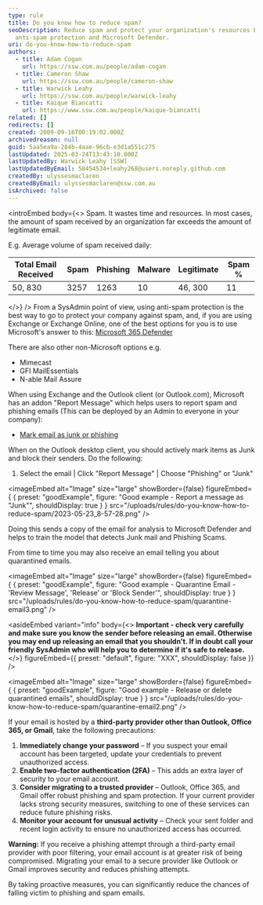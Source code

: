 ```yaml
---
type: rule
title: Do you know how to reduce spam?
seoDescription: Reduce spam and protect your organization's resources by using
  anti-spam protection and Microsoft Defender.
uri: do-you-know-how-to-reduce-spam
authors:
  - title: Adam Cogan
    url: https://ssw.com.au/people/adam-cogan
  - title: Cameron Shaw
    url: https://ssw.com.au/people/cameron-shaw
  - title: Warwick Leahy
    url: https://ssw.com.au/people/warwick-leahy
  - title: Kaique Biancatti
    url: https://www.ssw.com.au/people/kaique-biancatti
related: []
redirects: []
created: 2009-09-16T00:19:02.000Z
archivedreason: null
guid: 5aa5ea9a-284b-4aae-96cb-e3d1a551c275
lastUpdated: 2025-03-24T13:43:10.000Z
lastUpdatedBy: Warwick Leahy [SSW]
lastUpdatedByEmail: 58454534+leahy268@users.noreply.github.com
createdBy: ulyssesmaclaren
createdByEmail: ulyssesmaclaren@ssw.com.au
isArchived: false
---
```


<introEmbed
  body={<>
Spam. It wastes time and resources. In most cases, the amount of spam received by an organization far exceeds the amount of legitimate email.

E.g. Average volume of spam received daily:

| Total Email Received | Spam  | Phishing | Malware | Legitimate | Spam % |
| -------------------- | ----- | -------- | ------- | ---------- | ------ |
| 50, 830                | 3257 | 1263       | 10      | 46, 300       | 11     |
  </>}
/>
From a SysAdmin point of view, using anti-spam protection is the best way to go to protect your company against spam, and, if you are using Exchange or Exchange Online, one of the best options for you is to use Microsoft's answer to this: [Microsoft 365 Defender](https://security.microsoft.com)

There are also other non-Microsoft options e.g.

* Mimecast
* GFI MailEssentials
* N-able Mail Assure

When using Exchange and the Outlook client (or Outlook.com), Microsoft has an addon "Report Message" which helps users to report spam and phishing emails (This can be deployed by an Admin to everyone in your company):

* [Mark email as junk or phishing](https://support.microsoft.com/en-us/office/use-the-report-message-add-in-b5caa9f1-cdf3-4443-af8c-ff724ea719d2)

When on the Outlook desktop client, you should actively mark items as Junk and block their senders. Do the following:

1. Select the email | Click "Report Message" | Choose "Phishing" or "Junk"

<imageEmbed
  alt="Image"
  size="large"
  showBorder={false}
  figureEmbed={ {
    preset: "goodExample",
    figure: "Good example - Report a message as \"Junk\"",
    shouldDisplay: true
  } }
  src="/uploads/rules/do-you-know-how-to-reduce-spam/2023-05-23_8-57-28.png"
/>

Doing this sends a copy of the email for analysis to Microsoft Defender and helps to train the model that detects Junk mail and Phishing Scams.

From time to time you may also receive an email telling you about quarantined emails.

<imageEmbed
  alt="Image"
  size="large"
  showBorder={false}
  figureEmbed={ {
    preset: "goodExample",
    figure: "Good example - Quarantine Email - 'Review Message', 'Release' or 'Block Sender'",
    shouldDisplay: true
  } }
  src="/uploads/rules/do-you-know-how-to-reduce-spam/quarantine-email3.png"
/>

<asideEmbed
  variant="info"
  body={<>
    **Important - check very carefully and make sure you know the sender before releasing an email. Otherwise you may end up releasing an email that you shouldn't. If in doubt call your friendly SysAdmin who will help you to determine if it's safe to release.**
  </>}
  figureEmbed={{
    preset: "default",
    figure: "XXX",
    shouldDisplay: false
  }}
/>

<imageEmbed
  alt="Image"
  size="large"
  showBorder={false}
  figureEmbed={ {
    preset: "goodExample",
    figure: "Good example - Release or delete quarantined emails",
    shouldDisplay: true
  } }
  src="/uploads/rules/do-you-know-how-to-reduce-spam/quarantine-email2.png"
/>

If your email is hosted by a **third-party provider other than Outlook, Office 365, or Gmail**, take the following precautions:

1. **Immediately change your password** – If you suspect your email account has been targeted, update your credentials to prevent unauthorized access.
2. **Enable two-factor authentication (2FA)** – This adds an extra layer of security to your email account.
3. **Consider migrating to a trusted provider** – Outlook, Office 365, and Gmail offer robust phishing and spam protection. If your current provider lacks strong security measures, switching to one of these services can reduce future phishing risks.
4. **Monitor your account for unusual activity** – Check your sent folder and recent login activity to ensure no unauthorized access has occurred.

**Warning:** If you receive a phishing attempt through a third-party email provider with poor filtering, your email account is at greater risk of being compromised. Migrating your email to a secure provider like Outlook or Gmail improves security and reduces phishing attempts.

By taking proactive measures, you can significantly reduce the chances of falling victim to phishing and spam emails.
